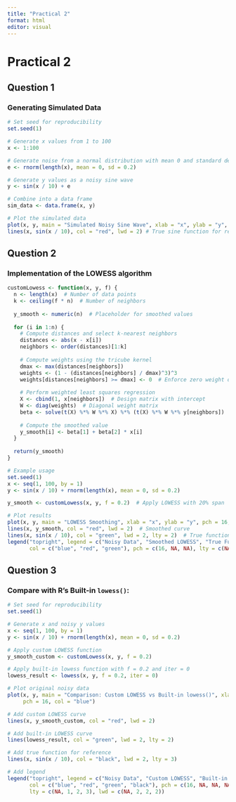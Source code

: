 ```yaml
---
title: "Practical 2"
format: html
editor: visual
---
```


# Practical 2

## Question 1

### Generating Simulated Data

```r
# Set seed for reproducibility
set.seed(1)

# Generate x values from 1 to 100
x <- 1:100

# Generate noise from a normal distribution with mean 0 and standard deviation 0.2
e <- rnorm(length(x), mean = 0, sd = 0.2)

# Generate y values as a noisy sine wave
y <- sin(x / 10) + e

# Combine into a data frame
sim_data <- data.frame(x, y)

# Plot the simulated data
plot(x, y, main = "Simulated Noisy Sine Wave", xlab = "x", ylab = "y", pch = 16, col = "blue")
lines(x, sin(x / 10), col = "red", lwd = 2) # True sine function for reference

```

## Question 2

### Implementation of the LOWESS algorithm

```r
customLowess <- function(x, y, f) {
  n <- length(x)  # Number of data points
  k <- ceiling(f * n)  # Number of neighbors
  
  y_smooth <- numeric(n)  # Placeholder for smoothed values
  
  for (i in 1:n) {
    # Compute distances and select k-nearest neighbors
    distances <- abs(x - x[i])
    neighbors <- order(distances)[1:k]
    
    # Compute weights using the tricube kernel
    dmax <- max(distances[neighbors])
    weights <- (1 - (distances[neighbors] / dmax)^3)^3
    weights[distances[neighbors] >= dmax] <- 0  # Enforce zero weight outside dmax
    
    # Perform weighted least squares regression
    X <- cbind(1, x[neighbors])  # Design matrix with intercept
    W <- diag(weights)  # Diagonal weight matrix
    beta <- solve(t(X) %*% W %*% X) %*% (t(X) %*% W %*% y[neighbors])  # (X'WX)^(-1) X'W y
    
    # Compute the smoothed value
    y_smooth[i] <- beta[1] + beta[2] * x[i]
  }
  
  return(y_smooth)
}

# Example usage
set.seed(1)
x <- seq(1, 100, by = 1)
y <- sin(x / 10) + rnorm(length(x), mean = 0, sd = 0.2)

y_smooth <- customLowess(x, y, f = 0.2)  # Apply LOWESS with 20% span

# Plot results
plot(x, y, main = "LOWESS Smoothing", xlab = "x", ylab = "y", pch = 16, col = "blue")
lines(x, y_smooth, col = "red", lwd = 2)  # Smoothed curve
lines(x, sin(x / 10), col = "green", lwd = 2, lty = 2)  # True function
legend("topright", legend = c("Noisy Data", "Smoothed LOWESS", "True Function"),
       col = c("blue", "red", "green"), pch = c(16, NA, NA), lty = c(NA, 1, 2))

```

## Question 3

### **Compare with R’s Built-in `lowess()`:**

```r
# Set seed for reproducibility
set.seed(1)

# Generate x and noisy y values
x <- seq(1, 100, by = 1)
y <- sin(x / 10) + rnorm(length(x), mean = 0, sd = 0.2)

# Apply custom LOWESS function
y_smooth_custom <- customLowess(x, y, f = 0.2)

# Apply built-in lowess function with f = 0.2 and iter = 0
lowess_result <- lowess(x, y, f = 0.2, iter = 0)

# Plot original noisy data
plot(x, y, main = "Comparison: Custom LOWESS vs Built-in lowess()", xlab = "x", ylab = "y",
     pch = 16, col = "blue")

# Add custom LOWESS curve
lines(x, y_smooth_custom, col = "red", lwd = 2)

# Add built-in LOWESS curve
lines(lowess_result, col = "green", lwd = 2, lty = 2)

# Add true function for reference
lines(x, sin(x / 10), col = "black", lwd = 2, lty = 3)

# Add legend
legend("topright", legend = c("Noisy Data", "Custom LOWESS", "Built-in lowess", "True Function"),
       col = c("blue", "red", "green", "black"), pch = c(16, NA, NA, NA), 
       lty = c(NA, 1, 2, 3), lwd = c(NA, 2, 2, 2))

```
